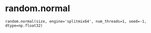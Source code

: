 # random.normal { #primate.random.normal }

`random.normal(size, engine='splitmix64', num_threads=1, seed=-1, dtype=np.float32)`

